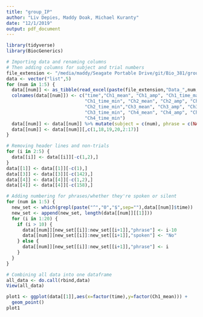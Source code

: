 ```yaml
---
title: "group_IP"
author: "Liv Depies, Maddy Doak, Michael Kuranty"
date: "12/1/2019"
output: pdf_document
---
```


```r
library(tidyverse)
library(BiocGenerics)

# Importing data and renaming columns
# Then adding columns for subject and trial numbers
file_extension <- "/media/maddy/Seagate Portable Drive/git/Bio_381/group_IP/excel_data/"
data <- vector("list",5)
for (num in 1:5) {
  data[[num]] <- as_tibble(read_excel(paste(file_extension,"Data_",num,".xlsx",sep="")))
  colnames(data[[num]]) <- c("time","Ch1_mean", "Ch1_amp", "Ch1_time_max",
                             "Ch1_time_min", "Ch2_mean", "Ch2_amp", "Ch2_time_max",
                             "Ch2_time_min","Ch3_mean", "Ch3_amp", "Ch3_time_max",
                             "Ch3_time_min", "Ch4_mean", "Ch4_amp", "Ch4_time_max",
                             "Ch4_time_min")
  data[[num]] <- data[[num]] %>% mutate(subject = c(num), phrase = c(NA), spoken = c("Yes"))
  data[[num]] <- data[[num]][,c(1,18,19,20,2:17)]
}

# Removing header lines and non-trials
for (i in 2:5) {
  data[[i]] <- data[[i]][-c(1,2),]
}
data[[1]] <- data[[1]][-c(1),]
data[[3]] <- data[[3]][-c(142),]
data[[4]] <- data[[4]][-c(1,2),]
data[[4]] <- data[[4]][-c(158),]

# Adding numbering for phrases/whether they're spoken or silent
for (num in 1:5) {
  new_set <- which(grepl(paste("^","0","$",sep=""),data[[num]]$time))
  new_set <- append(new_set, length(data[[num]][[1]]))
  for (i in 1:20) {
    if (i > 10) {
      data[[num]][new_set[[i]]:new_set[[i+1]],"phrase"] <- i-10
      data[[num]][new_set[[i]]:new_set[[i+1]],"spoken"] <- "No"
    } else {
      data[[num]][new_set[[i]]:new_set[[i+1]],"phrase"] <- i
    }
  }
}

# Combining all data into one dataframe
all_data <- do.call(rbind,data)
View(all_data)
```

```r
plot1 <- ggplot(data[[1]],aes(x=factor(time),y=factor(Ch1_mean))) +
  geom_point()
plot1
```